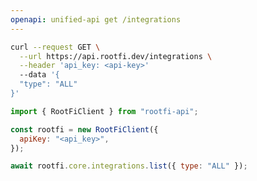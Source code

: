 ```yaml
---
openapi: unified-api get /integrations
---
```


<RequestExample>

```bash cURL
curl --request GET \
  --url https://api.rootfi.dev/integrations \
  --header 'api_key: <api-key>'
  --data '{
  "type": "ALL"
}'
```

```javascript NodeJS
import { RootFiClient } from "rootfi-api";

const rootfi = new RootFiClient({
  apiKey: "<api_key>",
});

await rootfi.core.integrations.list({ type: "ALL" });
```

</RequestExample>
